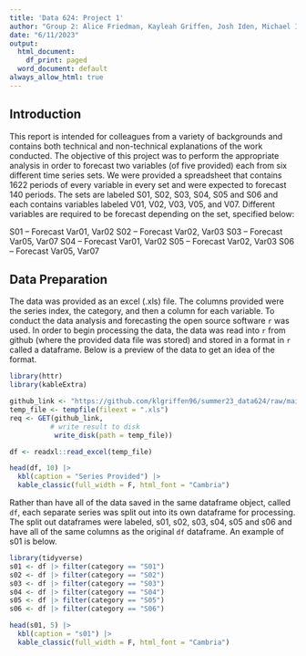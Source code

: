 ---
title: 'Data 624: Project 1'
author: "Group 2: Alice Friedman, Kayleah Griffen, Josh Iden, Michael Ippolito"
date: "6/11/2023"
output:
  html_document:
    df_print: paged
  word_document: default
always_allow_html: true
---

## Introduction 

This report is intended for colleagues from a variety of backgrounds and contains both technical and non-technical explanations of the work conducted. The objective of this project was to perform the appropriate analysis in order to forecast two variables (of five provided) each from six different time series sets. We were provided a spreadsheet that contains 1622 periods of every variable in every set and were expected to forecast 140 periods. The sets are labeled S01, S02, S03, S04, S05 and S06 and each contains variables labeled V01, V02, V03, V05, and V07. Different variables are required to be forecast depending on the set, specified below:

S01 – Forecast  Var01, Var02
S02 – Forecast  Var02, Var03
S03 – Forecast  Var05, Var07
S04 – Forecast  Var01, Var02
S05 – Forecast  Var02, Var03
S06 – Forecast  Var05, Var07

## Data Preparation

The data was provided as an excel (.xls) file. The columns provided were the series index, the category, and then a column for each variable. To conduct the data analysis and forecasting the open source software `r` was used. In order to begin processing the data, the data was read into `r` from github (where the provided data file was stored) and stored in a format in `r` called a dataframe. Below is a preview of the data to get an idea of the format.

```{r, warning=FALSE, echo = FALSE}
library(httr)
library(kableExtra)

github_link <- "https://github.com/klgriffen96/summer23_data624/raw/main/project_1/Data%20Set%20for%20Class.xls"
temp_file <- tempfile(fileext = ".xls")
req <- GET(github_link, 
          # write result to disk
           write_disk(path = temp_file))

df <- readxl::read_excel(temp_file)

head(df, 10) |>
  kbl(caption = "Series Provided") |>
  kable_classic(full_width = F, html_font = "Cambria")
```


Rather than have all of the data saved in the same dataframe object, called `df`, each separate series was split out into its own dataframe for processing. The split out dataframes were labeled, s01, s02, s03, s04, s05 and s06 and have all of the same columns as the original `df` dataframe. An example of s01 is below. 

```{r, warning=FALSE, message = FALSE, echo = FALSE}
library(tidyverse)
s01 <- df |> filter(category == "S01")
s02 <- df |> filter(category == "S02")
s03 <- df |> filter(category == "S03")
s04 <- df |> filter(category == "S04")
s05 <- df |> filter(category == "S05")
s06 <- df |> filter(category == "S06")

head(s01, 5) |>
  kbl(caption = "s01") |>
  kable_classic(full_width = F, html_font = "Cambria")
```